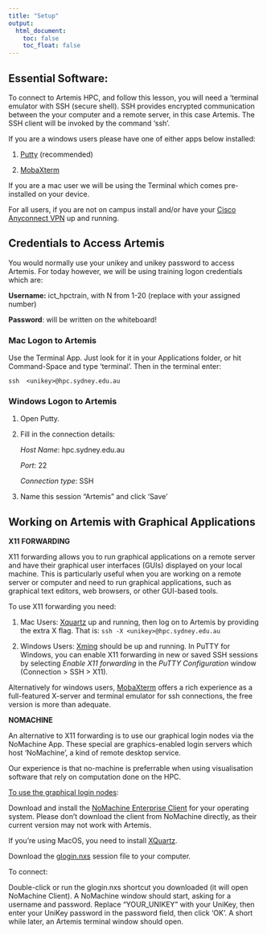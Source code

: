 ```yaml
---
title: "Setup"
output:
  html_document:
    toc: false
    toc_float: false
---
```


## Essential Software:

To connect to Artemis HPC, and follow this lesson, you will need a ‘terminal emulator with SSH (secure shell). SSH provides encrypted communication between the your computer and a remote server, in this case Artemis. The SSH client will be invoked by the command ‘ssh’.

If you are a windows users please have one of either apps below installed:

1. [Putty](https://putty.org) (recommended)

2. [MobaXterm](https://mobaxterm.mobatek.net/download.html) 

If you are a mac user we will be using the Terminal which comes pre-installed on your device.

For all users, if you are not on campus install and/or have your [Cisco Anyconnect VPN](https://sydneyuni.service-now.com/sm?id=kb_article_view&sysparm_article=KB0011049&sys_kb_id=9e86e1a3dbdf0c50e35b89e4059619b9)
up and running. 



## Credentials to Access Artemis

You would normally use your unikey and unikey password to access Artemis. For today however, we will be using training logon credentials which are:

**Username:** ict_hpctrain<N>, with N from 1-20 (replace <N> with your assigned number)

**Password**: will be written on the whiteboard!



### Mac Logon to Artemis

Use the Terminal App. Just look for it in your Applications folder, or hit Command-Space and type ‘terminal'. Then in the terminal enter:

`ssh  <unikey>@hpc.sydney.edu.au`



### Windows Logon to Artemis

1. Open Putty.

2. Fill in the connection details:

    *Host Name*: hpc.sydney.edu.au

    *Port*: 22

    *Connection type*: SSH

3. Name this session “Artemis” and click ‘Save’



## Working on Artemis with Graphical Applications

**X11 FORWARDING**

X11 forwarding allows you to run graphical applications on a remote server and have their graphical user interfaces (GUIs) displayed on your local machine. This is particularly useful when you are working on a remote server or computer and need to run graphical applications, such as graphical text editors, web browsers, or other GUI-based tools.

To use X11 forwarding you need:

1. Mac Users:  [Xquartz](https://www.xquartz.org/) up and running, then log on to Artemis by providing the extra X flag. That is: 
`ssh -X <unikey>@hpc.sydney.edu.au`

2. Windows Users: [Xming](https://sourceforge.net/projects/xming/) should be up and running. In PuTTY for Windows, you can enable X11 forwarding in new or saved SSH sessions by selecting *Enable X11 forwarding* in the *PuTTY Configuration* window (Connection > SSH > X11).

Alternatively for windows users, [MobaXterm](https://mobaxterm.mobatek.net/download.html) offers a rich experience as a full-featured X-server and terminal emulator for ssh connections, the free version is more than adequate.

**NOMACHINE**

An alternative to X11 forwarding is to use our graphical login nodes via the NoMachine App.
These special are graphics-enabled login servers which host ‘NoMachine’, a kind of remote desktop service.

Our experience is that no-machine is preferrable when using visualisation software that rely on computation done on the HPC.

<u>To use the graphical login nodes</u>:

Download and install the [NoMachine Enterprise Client](https://pages.github.sydney.edu.au/rc/Artemis-HPC-glogin/) for your operating system. Please don’t download the client from NoMachine directly, as their current version may not work with Artemis.

If you’re using MacOS, you need to install [XQuartz](https://www.xquartz.org).

Download the [glogin.nxs](https://pages.github.sydney.edu.au/rc/Artemis-HPC-glogin/glogin.nxs) session file to your computer.

To connect:

Double-click or run the glogin.nxs shortcut you downloaded (it will open NoMachine Client).
A NoMachine window should start, asking for a username and password.
Replace “YOUR_UNIKEY” with your UniKey, then enter your UniKey password in the password field, then click ‘OK’.
A short while later, an Artemis terminal window should open.